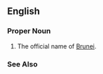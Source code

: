 ==English==
===Proper Noun===
{{en-proper noun}}
#The official name of [[Brunei]].
===See Also===
{{pedia}}
